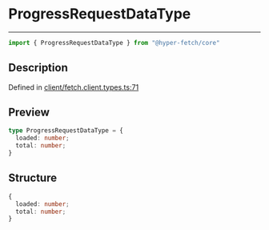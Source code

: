 

# ProgressRequestDataType

<div class="api-docs__separator" data-reactroot="">

---

</div><div class="api-docs__import" data-reactroot="">

```ts
import { ProgressRequestDataType } from "@hyper-fetch/core"
```

</div><div class="api-docs__section">

## Description

</div><div class="api-docs__description"><span class="api-docs__do-not-parse">



</span></div><p class="api-docs__definition">

Defined in [client/fetch.client.types.ts:71](https://github.com/BetterTyped/hyper-fetch/blob/aff5c35a/packages/core/src/client/fetch.client.types.ts#L71)

</p><div class="api-docs__section">

## Preview

</div><div class="api-docs__preview type">

```ts
type ProgressRequestDataType = {
  loaded: number; 
  total: number; 
}
```

</div><div class="api-docs__section">

## Structure

</div><div class="api-docs__returns">

```ts
{
  loaded: number;
  total: number;
}
```

</div>